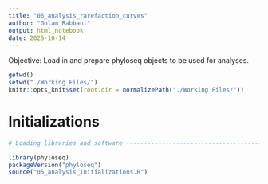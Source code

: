 ```yaml
---
title: "06_analysis_rarefaction_curves"
author: "Golam Rabbani"
output: html_notebook
date: 2025-10-14
---
```


Objective: Load in and prepare phyloseq objects to be used for analyses.

```r
getwd()
setwd("./Working Files/")
knitr::opts_knit$set(root.dir = normalizePath("./Working Files/"))
```

# Initializations

```r
# Loading libraries and software -----------------------------------------------

library(phyloseq)
packageVersion("phyloseq")
source("05_analysis_initializations.R")
```